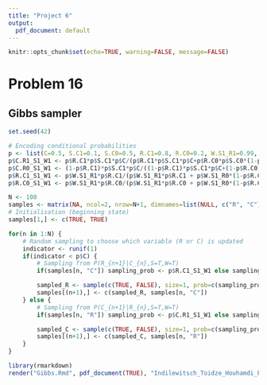 ```yaml
---
title: "Project 6"
output:
  pdf_document: default
---
```


```r
knitr::opts_chunk$set(echo=TRUE, warning=FALSE, message=FALSE)
```

# Problem 16

## Gibbs sampler

```r
set.seed(42)

# Encoding conditional probabilities
p <- list(C=0.5, S.C1=0.1, S.C0=0.5, R.C1=0.8, R.C0=0.2, W.S1_R1=0.99, W.S1_R0=0.9, W.S0_R1=0.9, W.S0_R0=0.01)
p$C.R1_S1_W1 <- p$R.C1*p$S.C1*p$C/(p$R.C1*p$S.C1*p$C+p$R.C0*p$S.C0*(1-p$C))
p$C.R0_S1_W1 <- (1-p$R.C1)*p$S.C1*p$C/((1-p$R.C1)*p$S.C1*p$C+(1-p$R.C0)*p$S.C0*(1-p$C))
p$R.C1_S1_W1 <- p$W.S1_R1*p$R.C1/(p$W.S1_R1*p$R.C1 + p$W.S1_R0*(1-p$R.C1))
p$R.C0_S1_W1 <- p$W.S1_R1*p$R.C0/(p$W.S1_R1*p$R.C0 + p$W.S1_R0*(1-p$R.C0))

N <- 100
samples <- matrix(NA, ncol=2, nrow=N+1, dimnames=list(NULL, c("R", "C")))
# Initialisation (beginning state)
samples[1,] <- c(TRUE, TRUE)

for(n in 1:N) {
    # Random sampling to choose which variable (R or C) is updated
    indicator <- runif(1)
    if(indicator < p$C) {
        # Sampling from P(R_{n+1}|C_{n},S=T,W=T)
        if(samples[n, "C"]) sampling_prob <- p$R.C1_S1_W1 else sampling_prob <- p$R.C0_S1_W1

        sampled_R <- sample(c(TRUE, FALSE), size=1, prob=c(sampling_prob, (1-sampling_prob)))
        samples[(n+1),] <- c(sampled_R, samples[n, "C"])
    } else {
        # Sampling from P(C_{n+1}|R_{n},S=T,W=T)
        if(samples[n, "R"]) sampling_prob <- p$C.R1_S1_W1 else sampling_prob <- p$C.R0_S1_W1

        sampled_C <- sample(c(TRUE, FALSE), size=1, prob=c(sampling_prob, (1-sampling_prob)))
        samples[(n+1),] <- c(sampled_C, samples[n, "R"])
    }
}

```

```r
library(rmarkdown)
render("Gibbs.Rmd", pdf_document(TRUE), "Indilewitsch_Toidze_Houhamdi_Pudziuvelyte_Project6.pdf")
```
